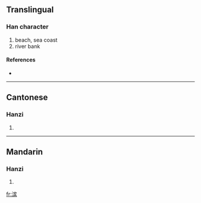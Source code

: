 {{see|濱}}
==Translingual==

===Han character===
{{Han char|rn=85|rad=水|as=10|sn=13|four=|canj=水十人金 (EJOC)}}

# beach, sea coast
# river bank

====References====
* {{Han ref|kx=0643.241|hdz=31708.040|uh=6EE8|ud=28392}}

----

==Cantonese==

===Hanzi===
{{yue-hanzi|jyut=|y=ban1}}

# {{defn|Cantonese}}

----

==Mandarin==

===Hanzi===
{{cmn-hanzi|tra=濱|pin=[[bīn]] ([[bin1]])|wg=pin<sup>1</sup>}}

# {{defn|Mandarin}}

[[fr:滨]]